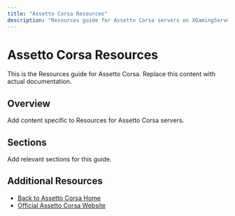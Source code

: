 ```yaml
---
title: "Assetto Corsa Resources"
description: "Resources guide for Assetto Corsa servers on XGamingServer"
---
```


# Assetto Corsa Resources

This is the Resources guide for Assetto Corsa. Replace this content with actual documentation.

## Overview

Add content specific to Resources for Assetto Corsa servers.

## Sections

Add relevant sections for this guide.

## Additional Resources

- [Back to Assetto Corsa Home](./index)
- [Official Assetto Corsa Website](https://example.com)
